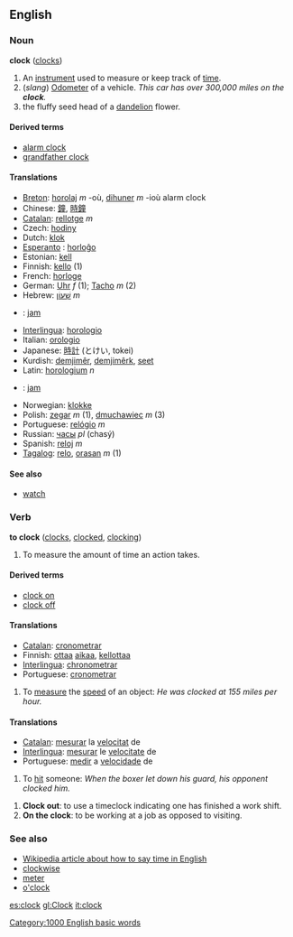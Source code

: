 ==English==
===Noun===
'''clock''' ([[clocks]])

# An [[instrument]] used to measure or keep track of [[time]].
# (''slang'') [[Odometer]] of a vehicle. ''This car has over 300,000 miles on the '''clock'''.''
# the fluffy seed head of a [[dandelion]] flower.

====Derived terms====
*[[alarm clock]]
*[[grandfather clock]]

====Translations====
*[[Breton]]: [[horolaj]] ''m'' -où, [[dihuner]] ''m'' -ioù alarm clock
*Chinese: [[鐘]], [[時鐘]]
*[[Catalan]]: [[rellotge]] ''m''
*Czech: [[hodiny]]
*Dutch: [[klok]]
*[[Esperanto]] : [[horloĝo]]
*Estonian: [[kell]]
*Finnish: [[kello]] (1)
*French: [[horloge]]
*German: [[Uhr]] ''f'' (1); [[Tacho]] ''m'' (2)
*Hebrew: [[שעון|שָׁעוֹן]] ''m''
*{{id}}: [[jam]]
*[[Interlingua]]: [[horologio]]
*Italian: [[orologio]]
*Japanese: [[時計]] (とけい, tokei)
*Kurdish: [[demjimêr]], [[demjimêrk]], [[seet]]
*Latin: [[horologium]] ''n''
*{{ms}}: [[jam]]
*Norwegian: [[klokke]]
*Polish: [[zegar]] ''m'' (1), [[dmuchawiec]] ''m'' (3)
*Portuguese: [[relógio]] ''m''
*Russian: [[часы]] ''pl'' (chasý)
*Spanish: [[reloj]] ''m''
*[[Tagalog]]: [[relo]], [[orasan]] ''m'' (1)

====See also====
*[[watch]]

===Verb===
'''to clock''' ([[clocks]], [[clocked]], [[clocking]])

# To measure the amount of time an action takes.

====Derived terms====
*[[clock on]]
*[[clock off]]

====Translations====
*[[Catalan]]: [[cronometrar]]
*Finnish: [[ottaa]] [[aikaa]], [[kellottaa]]
*[[Interlingua]]: [[chronometrar]]
*Portuguese: [[cronometrar]]

# To [[measure]] the [[speed]] of an object: ''He was clocked at 155 miles per hour.''

====Translations====
*[[Catalan]]: [[mesurar]] la [[velocitat]] de
*[[Interlingua]]: [[mesurar]] le [[velocitate]] de
*Portuguese: [[medir]] a [[velocidade]] de

# To [[hit]] someone: ''When the boxer let down his guard, his opponent clocked him.''

# '''Clock out''': to use a timeclock indicating one has finished a work shift.
# '''On the clock''': to be working at a job as opposed to visiting.

===See also===
*[[w:Time|Wikipedia article about how to say time in English]]
*[[clockwise]]
*[[meter]]
*[[o'clock]]

[[es:clock]]
[[gl:Clock]]
[[it:clock]]
[[Category:1000 English basic words]]